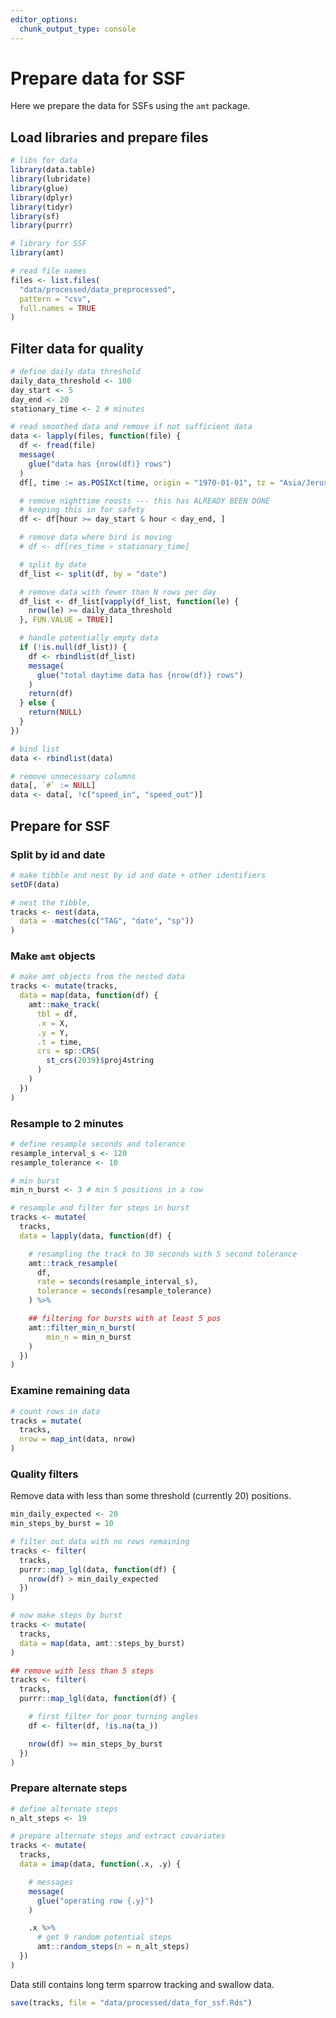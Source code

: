 ```yaml
---
editor_options: 
  chunk_output_type: console
---
```


# Prepare data for SSF

Here we prepare the data for SSFs using the `amt` package.

## Load libraries and prepare files

```r
# libs for data
library(data.table)
library(lubridate)
library(glue)
library(dplyr)
library(tidyr)
library(sf)
library(purrr)

# library for SSF
library(amt)
```

```r
# read file names
files <- list.files(
  "data/processed/data_preprocessed",
  pattern = "csv",
  full.names = TRUE
)
```

## Filter data for quality

```r
# define daily data threshold
daily_data_threshold <- 100
day_start <- 5
day_end <- 20
stationary_time <- 2 # minutes

# read smoothed data and remove if not sufficient data
data <- lapply(files, function(file) {
  df <- fread(file)
  message(
    glue("data has {nrow(df)} rows")
  )
  df[, time := as.POSIXct(time, origin = "1970-01-01", tz = "Asia/Jerusalem")]

  # remove nighttime roosts --- this has ALREADY BEEN DONE
  # keeping this in for safety
  df <- df[hour >= day_start & hour < day_end, ]

  # remove data where bird is moving
  # df <- df[res_time > stationary_time]

  # split by date
  df_list <- split(df, by = "date")

  # remove data with fewer than N rows per day
  df_list <- df_list[vapply(df_list, function(le) {
    nrow(le) >= daily_data_threshold
  }, FUN.VALUE = TRUE)]

  # handle potentially empty data
  if (!is.null(df_list)) {
    df <- rbindlist(df_list)
    message(
      glue("total daytime data has {nrow(df)} rows")
    )
    return(df)
  } else {
    return(NULL)
  }
})

# bind list
data <- rbindlist(data)

# remove unnecessary columns
data[, `#` := NULL]
data <- data[, !c("speed_in", "speed_out")]
```

## Prepare for SSF

### Split by id and date

```r
# make tibble and nest by id and date + other identifiers
setDF(data)

# nest the tibble,
tracks <- nest(data,
  data = -matches(c("TAG", "date", "sp"))
)
```

### Make `amt` objects

```r
# make amt objects from the nested data
tracks <- mutate(tracks,
  data = map(data, function(df) {
    amt::make_track(
      tbl = df,
      .x = X,
      .y = Y,
      .t = time,
      crs = sp::CRS(
        st_crs(2039)$proj4string
      )
    )
  })
)
```

### Resample to 2 minutes

```r
# define resample seconds and tolerance
resample_interval_s <- 120
resample_tolerance <- 10

# min burst
min_n_burst <- 3 # min 5 positions in a row

# resample and filter for steps in burst
tracks <- mutate(
  tracks,
  data = lapply(data, function(df) {

    # resampling the track to 30 seconds with 5 second tolerance
    amt::track_resample(
      df,
      rate = seconds(resample_interval_s),
      tolerance = seconds(resample_tolerance)
    ) %>%

    ## filtering for bursts with at least 5 pos
    amt::filter_min_n_burst(
        min_n = min_n_burst
    )
  })
)
```

### Examine remaining data

```r
# count rows in data
tracks = mutate(
  tracks,
  nrow = map_int(data, nrow)
)
```

### Quality filters

Remove data with less than some threshold (currently 20) positions.

```r
min_daily_expected <- 20
min_steps_by_burst = 10

# filter out data with no rows remaining
tracks <- filter(
  tracks,
  purrr::map_lgl(data, function(df) {
    nrow(df) > min_daily_expected
  })
)

# now make steps by burst
tracks <- mutate(
  tracks,
  data = map(data, amt::steps_by_burst)
)

## remove with less than 5 steps
tracks <- filter(
  tracks,
  purrr::map_lgl(data, function(df) {

    # first filter for poor turning angles
    df <- filter(df, !is.na(ta_))

    nrow(df) >= min_steps_by_burst
  })
)
```

### Prepare alternate steps

```r
# define alternate steps
n_alt_steps <- 19

# prepare alternate steps and extract covariates
tracks <- mutate(
  tracks,
  data = imap(data, function(.x, .y) {

    # messages
    message(
      glue("operating row {.y}")
    )

    .x %>%
      # get 9 random potential steps
      amt::random_steps(n = n_alt_steps)
  })
)
```

Data still contains long term sparrow tracking and swallow data.

```r
save(tracks, file = "data/processed/data_for_ssf.Rds")
```
